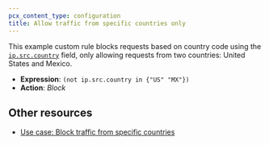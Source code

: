 ```yaml
---
pcx_content_type: configuration
title: Allow traffic from specific countries only
---
```


This example custom rule blocks requests based on country code using the [`ip.src.country`](/ruleset-engine/rules-language/fields/reference/ip.src.country/) field, only allowing requests from two countries: United States and Mexico.

- **Expression**: `(not ip.src.country in {"US" "MX"})`
- **Action**: _Block_

## Other resources

- [Use case: Block traffic from specific countries](/waf/custom-rules/use-cases/block-traffic-from-specific-countries/)
